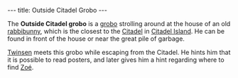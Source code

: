 ---
title: Outside Citadel Grobo
---

{{twinsunica import}}{{Infobox Character
 |image=
 |race=grobo
 |gender=Male
 |size=average
 |age=Adult
 |magical=
 |lba1=yes
 |lba2=
 |occupation=
 |requires=
 |amount=
 |fam1=
 |fam2=
 |planet=
 |island=
 |building=
}}

The '''Outside Citadel grobo''' is a [[grobo]] strolling around at the house of an old [[rabbibunny]], which is the closest to the [[Citadel]] in [[Citadel Island]]. He can be found in front of the house or near the great pile of garbage.

[[Twinsen]] meets this grobo while escaping from the Citadel. He hints him that it is possible to read posters, and later gives him a hint regarding where to find [[Zoé]].

<!-- remove these category links when they're all automated by categorizers...
[[Category:Grobos]]
[[Category:Male characters]]
[[Category:Average characters]]
[[Category:Adult characters]]
[[Category:Citadel Island inhabitants]] -->
